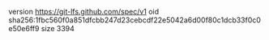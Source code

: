 version https://git-lfs.github.com/spec/v1
oid sha256:1fbc560f0a851dfcbb247d23cebcdf22e5042a6d00f80c1dcb33f0c0e50e6ff9
size 3394
